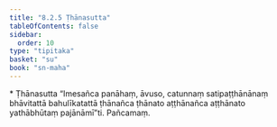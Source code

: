 ```yaml
---
title: "8.2.5 Ṭhānasutta"
tableOfContents: false
sidebar:
  order: 10
type: "tipitaka"
basket: "su"
book: "sn-maha"
---
```



<DynamicBreadcrumb />

<Paragraph type="center" book="sn-maha">
* Ṭhānasutta
</Paragraph>

<Division number="913" book="sn-maha">

<Paragraph number="1601" book="sn-maha">
“Imesañca panāhaṃ, āvuso, catunnaṃ satipaṭṭhānānaṃ bhāvitattā bahulīkatattā ṭhānañca ṭhānato aṭṭhānañca aṭṭhānato yathābhūtaṃ pajānāmī”ti.

</Paragraph>
</Division>

<Paragraph number="1602" type="center" book="sn-maha">
Pañcamaṃ.
</Paragraph>
